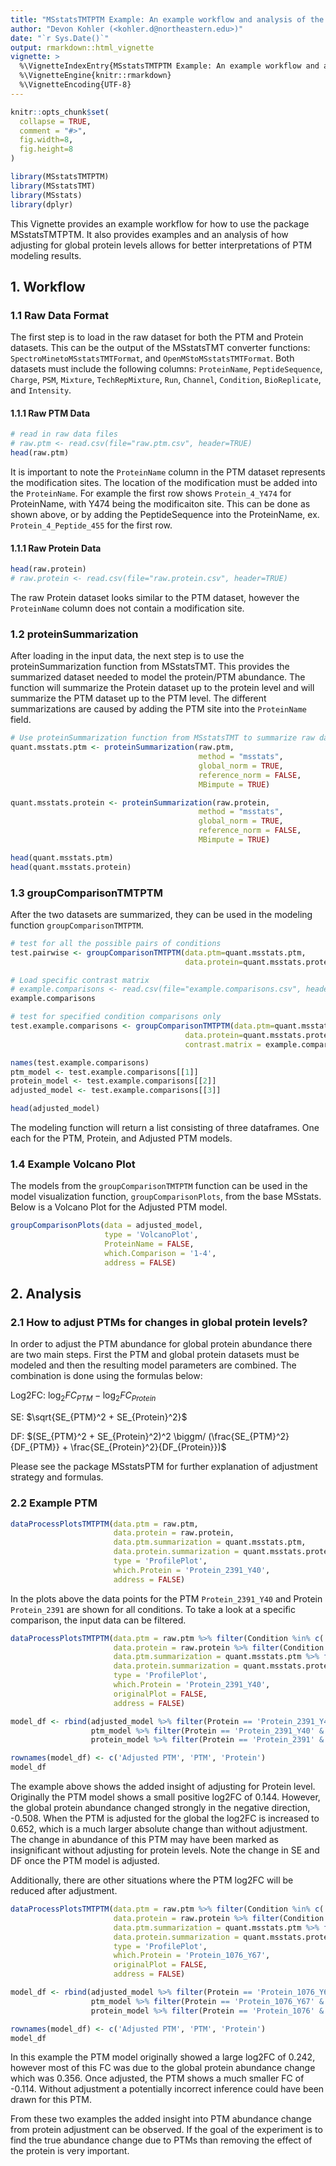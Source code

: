 ```yaml
---
title: "MSstatsTMTPTM Example: An example workflow and analysis of the MSstatsTMTPTM package"
author: "Devon Kohler (<kohler.d@northeastern.edu>)"
date: "`r Sys.Date()`"
output: rmarkdown::html_vignette
vignette: >
  %\VignetteIndexEntry{MSstatsTMTPTM Example: An example workflow and analysis of the MSstatsTMTPTM package}
  %\VignetteEngine{knitr::rmarkdown}
  %\VignetteEncoding{UTF-8}
---
```


```r
knitr::opts_chunk$set(
  collapse = TRUE,
  comment = "#>",
  fig.width=8, 
  fig.height=8
)
```

```r
library(MSstatsTMTPTM)
library(MSstatsTMT)
library(MSstats)
library(dplyr)
```

This Vignette provides an example workflow for how to use the package MSstatsTMTPTM. It also provides examples and an analysis of how adjusting for global protein levels allows for better interpretations of PTM modeling results.

## 1. Workflow

### 1.1 Raw Data Format

The first step is to load in the raw dataset for both the PTM and Protein datasets. This can be the output of the MSstatsTMT converter functions: `SpectroMinetoMSstatsTMTFormat`, and `OpenMStoMSstatsTMTFormat`. Both datasets must include the following columns: `ProteinName`, `PeptideSequence`, `Charge`, `PSM`, `Mixture`, `TechRepMixture`, `Run`, `Channel`, `Condition`, `BioReplicate`, and `Intensity`.

#### 1.1.1 Raw PTM Data

```r
# read in raw data files
# raw.ptm <- read.csv(file="raw.ptm.csv", header=TRUE)
head(raw.ptm)
```

It is important to note the `ProteinName` column in the PTM dataset represents the modification sites. The location of the modification must be added into the `ProteinName`. For example the first row shows `Protein_4_Y474` for ProteinName, with Y474 being the modificaiton site. This can be done as shown above, or by adding the PeptideSequence into the ProteinName, ex. `Protein_4_Peptide_455` for the first row.

#### 1.1.1 Raw Protein Data

``` r
head(raw.protein)
# raw.protein <- read.csv(file="raw.protein.csv", header=TRUE)
```

The raw Protein dataset looks similar to the PTM dataset, however the `ProteinName` column does not contain a modification site.

### 1.2 proteinSummarization

After loading in the input data, the next step is to use the proteinSummarization function from MSstatsTMT. This provides the summarized dataset needed to model the protein/PTM abundance. The function will summarize the Protein dataset up to the protein level and will summarize the PTM dataset up to the PTM level. The different summarizations are caused by adding the PTM site into the `ProteinName` field.

``` r

# Use proteinSummarization function from MSstatsTMT to summarize raw data
quant.msstats.ptm <- proteinSummarization(raw.ptm,
                                          method = "msstats",
                                          global_norm = TRUE,
                                          reference_norm = FALSE,
                                          MBimpute = TRUE)

quant.msstats.protein <- proteinSummarization(raw.protein,
                                          method = "msstats",
                                          global_norm = TRUE,
                                          reference_norm = FALSE,
                                          MBimpute = TRUE)

```

``` r
head(quant.msstats.ptm)
head(quant.msstats.protein)
```


### 1.3 groupComparisonTMTPTM

After the two datasets are summarized, they can be used in the modeling function `groupComparisonTMTPTM`.

``` r

# test for all the possible pairs of conditions
test.pairwise <- groupComparisonTMTPTM(data.ptm=quant.msstats.ptm,
                                       data.protein=quant.msstats.protein)

# Load specific contrast matrix
# example.comparisons <- read.csv(file="example.comparisons.csv", header=TRUE)
example.comparisons

# test for specified condition comparisons only
test.example.comparisons <- groupComparisonTMTPTM(data.ptm=quant.msstats.ptm,
                                       data.protein=quant.msstats.protein,
                                       contrast.matrix = example.comparisons)

```

``` r
names(test.example.comparisons)
ptm_model <- test.example.comparisons[[1]]
protein_model <- test.example.comparisons[[2]]
adjusted_model <- test.example.comparisons[[3]]

head(adjusted_model)

```

The modeling function will return a list consisting of three dataframes. One each for the PTM, Protein, and Adjusted PTM models.

### 1.4 Example Volcano Plot

The models from the `groupComparisonTMTPTM` function can be used in the model visualization function, `groupComparisonPlots`, from the base MSstats. Below is a Volcano Plot for the Adjusted PTM model.

``` r
groupComparisonPlots(data = adjusted_model,
                     type = 'VolcanoPlot',
                     ProteinName = FALSE,
                     which.Comparison = '1-4',
                     address = FALSE)

```



## 2. Analysis

### 2.1 How to adjust PTMs for changes in global protein levels?

In order to adjust the PTM abundance for global protein abundance there are two main steps. First the PTM and global protein datasets must be modeled and then the resulting model parameters are combined. The combination is done using the formulas below:

Log2FC: $\log_2FC_{PTM} - \log_2FC_{Protein}$

SE: $\sqrt{SE_{PTM}^2 + SE_{Protein}^2}$

DF: $(SE_{PTM}^2 + SE_{Protein}^2)^2 \biggm/ (\frac{SE_{PTM}^2}{DF_{PTM}} + \frac{SE_{Protein}^2}{DF_{Protein}})$

Please see the package MSstatsPTM for further explanation of adjustment strategy and formulas.

### 2.2 Example PTM

``` r
dataProcessPlotsTMTPTM(data.ptm = raw.ptm,
                       data.protein = raw.protein,
                       data.ptm.summarization = quant.msstats.ptm,
                       data.protein.summarization = quant.msstats.protein,
                       type = 'ProfilePlot',
                       which.Protein = 'Protein_2391_Y40',
                       address = FALSE)

```

In the plots above the data points for the PTM `Protein_2391_Y40` and Protein `Protein_2391` are shown for all conditions. To take a look at a specific comparison, the input data can be filtered.

``` r
dataProcessPlotsTMTPTM(data.ptm = raw.ptm %>% filter(Condition %in% c('Condition_1', 'Condition_4')),
                       data.protein = raw.protein %>% filter(Condition %in% c('Condition_1', 'Condition_4')),
                       data.ptm.summarization = quant.msstats.ptm %>% filter(Condition %in% c('Condition_1', 'Condition_4')),
                       data.protein.summarization = quant.msstats.protein %>% filter(Condition %in% c('Condition_1', 'Condition_4')),
                       type = 'ProfilePlot',
                       which.Protein = 'Protein_2391_Y40',
                       originalPlot = FALSE,
                       address = FALSE)

model_df <- rbind(adjusted_model %>% filter(Protein == 'Protein_2391_Y40' & Label == '1-4') %>% select(-Tvalue),
                  ptm_model %>% filter(Protein == 'Protein_2391_Y40' & Label == '1-4') %>% select(-issue),
                  protein_model %>% filter(Protein == 'Protein_2391' & Label == '1-4') %>% select(-issue))

rownames(model_df) <- c('Adjusted PTM', 'PTM', 'Protein')
model_df
```

The example above shows the added insight of adjusting for Protein level. Originally the PTM model shows a small positive log2FC of 0.144. However, the global protein abundance changed strongly in the negative direction, -0.508. When the PTM is adjusted for the global the log2FC is increased to 0.652, which is a much larger absolute change than without adjustment. The change in abundance of this PTM may have been marked as insignificant without adjusting for protein levels. Note the change in SE and DF once the PTM model is adjusted.

Additionally, there are other situations where the PTM log2FC will be reduced after adjustment.

``` r
dataProcessPlotsTMTPTM(data.ptm = raw.ptm %>% filter(Condition %in% c('Condition_2', 'Condition_5')),
                       data.protein = raw.protein %>% filter(Condition %in% c('Condition_2', 'Condition_5')),
                       data.ptm.summarization = quant.msstats.ptm %>% filter(Condition %in% c('Condition_2', 'Condition_5')),
                       data.protein.summarization = quant.msstats.protein %>% filter(Condition %in% c('Condition_2', 'Condition_5')),
                       type = 'ProfilePlot',
                       which.Protein = 'Protein_1076_Y67',
                       originalPlot = FALSE,
                       address = FALSE)

model_df <- rbind(adjusted_model %>% filter(Protein == 'Protein_1076_Y67' & Label == '2-5') %>% select(-Tvalue),
                  ptm_model %>% filter(Protein == 'Protein_1076_Y67' & Label == '2-5') %>% select(-issue),
                  protein_model %>% filter(Protein == 'Protein_1076' & Label == '2-5') %>% select(-issue))

rownames(model_df) <- c('Adjusted PTM', 'PTM', 'Protein')
model_df
```

In this example the PTM model originally showed a large log2FC of 0.242, however most of this FC was due to the global protein abundance change which was 0.356. Once adjusted, the PTM shows a much smaller FC of -0.114. Without adjustment a potentially incorrect inference could have been drawn for this PTM.

From these two examples the added insight into PTM abundance change from protein adjustment can be observed. If the goal of the experiment is to find the true abundance change due to PTMs than removing the effect of the protein is very important.




